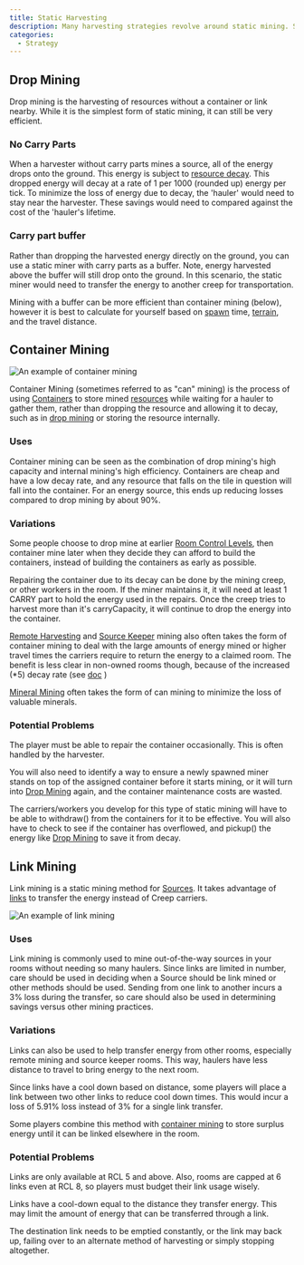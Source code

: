 ```yaml
---
title: Static Harvesting
description: Many harvesting strategies revolve around static mining. Static mining refers to a harvester which does not move from the source after arriving. This allows the player to spawn a creep with fewer move parts. Another creep, usually called a 'courier' or 'hauler', is used to carry the energy to where it is needed. For example, the 'hauler' can bring energy to storage, a container, or directly to spawns or extensions.
categories:
  - Strategy
---
```



## Drop Mining

Drop mining is the harvesting of resources without a container or link nearby. While it is the simplest form of static mining, it can still be very efficient.

### No Carry Parts

When a harvester without carry parts mines a source, all of the energy drops onto the ground. This energy is subject to [resource decay](https://docs.screeps.com/api/#Resource). This dropped energy will decay at a rate of 1 per 1000 (rounded up) energy per tick. To minimize the loss of energy due to decay, the 'hauler' would need to stay near the harvester. These savings would need to compared against the cost of the 'hauler's lifetime.

### Carry part buffer

Rather than dropping the harvested energy directly on the ground, you can use a static miner with carry parts as a buffer. Note, energy harvested above the buffer will still drop onto the ground. In this scenario, the static miner would need to transfer the energy to another creep for transportation.

Mining with a buffer can be more efficient than container mining (below), however it is best to calculate for yourself based on [spawn](StructureSpawn) time, [terrain](Terrain), and the travel distance.

## Container Mining

<Image src="/images/Canmining.gif" alt="An example of container mining" float="left" />

Container Mining (sometimes referred to as "can" mining) is the process of using [Containers](https://docs.screeps.com/api/#StructureExtension) to store mined [resources](https://docs.screeps.com/resources.html) while waiting for a hauler to gather them, rather than dropping the resource and allowing it to decay, such as in [drop mining](#drop-mining) or storing the resource internally.

### Uses

Container mining can be seen as the combination of drop mining's high capacity and internal mining's high efficiency. Containers are cheap and have a low decay rate, and any resource that falls on the tile in question will fall into the container. For an energy source, this ends up reducing losses compared to drop mining by about 90%.

### Variations

Some people choose to drop mine at earlier [Room Control Levels](/Room_Control_Level), then container mine later when they decide they can afford to build the containers, instead of building the containers as early as possible.

Repairing the container due to its decay can be done by the mining creep, or other workers in the room. If the miner maintains it, it will need at least 1 CARRY part to hold the energy used in the repairs. Once the creep tries to harvest more than it's carryCapacity, it will continue to drop the energy into the container.

[Remote Harvesting](/Remote_Harvesting) and [Source Keeper](/Source_Keeper) mining also often takes the form of container mining to deal with the large amounts of energy mined or higher travel times the carriers require to return the energy to a claimed room. The benefit is less clear in non-owned rooms though, because of the increased (*5) decay rate (see [doc](https://docs.screeps.com/api/#StructureContainer) )

[Mineral Mining](/Mineral_Mining) often takes the form of can mining to minimize the loss of valuable minerals.

### Potential Problems

The player must be able to repair the container occasionally. This is often handled by the harvester.

You will also need to identify a way to ensure a newly spawned miner stands on top of the assigned container before it starts mining, or it will turn into [Drop Mining](#drop-mining) again, and the container maintenance costs are wasted.

The carriers/workers you develop for this type of static mining will have to be able to withdraw() from the containers for it to be effective. You will also have to check to see if the container has overflowed, and pickup() the energy like [Drop Mining](#drop-mining) to save it from decay.

## Link Mining

Link mining is a static mining method for [Sources](/Source). It takes advantage of [links](/StructureLink) to transfer the energy instead of Creep carriers.

<Image src="/images/Link_mining.gif" alt="An example of link mining" float="right" />

### Uses

Link mining is commonly used to mine out-of-the-way sources in your rooms without needing so many haulers. Since links are limited in number, care should be used in deciding when a Source should be link mined or other methods should be used. Sending from one link to another incurs a 3% loss during the transfer, so care should also be used in determining savings versus other mining practices.

### Variations

Links can also be used to help transfer energy from other rooms, especially remote mining and source keeper rooms. This way, haulers have less distance to travel to bring energy to the next room.

Since links have a cool down based on distance, some players will place a link between two other links to reduce cool down times. This would incur a loss of 5.91% loss instead of 3% for a single link transfer.

Some players combine this method with [container mining](#container-mining) to store surplus energy until it can be linked elsewhere in the room.

### Potential Problems

Links are only available at RCL 5 and above. Also, rooms are capped at 6 links even at RCL 8, so players must budget their link usage wisely.

Links have a cool-down equal to the distance they transfer energy. This may limit the amount of energy that can be transferred through a link.

The destination link needs to be emptied constantly, or the link may back up, failing over to an alternate method of harvesting or simply stopping altogether.